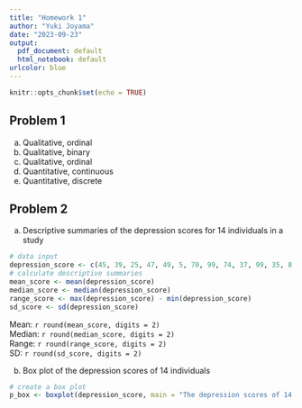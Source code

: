 ```yaml
---
title: "Homework 1"
author: "Yuki Joyama"
date: "2023-09-23"
output: 
  pdf_document: default
  html_notebook: default
urlcolor: blue
---
```


```r
knitr::opts_chunk$set(echo = TRUE) 
```

## Problem 1

a)  Qualitative, ordinal
b)  Qualitative, binary
c)  Qualitative, ordinal
d)  Quantitative, continuous
e)  Quantitative, discrete

## Problem 2

a)  Descriptive summaries of the depression scores for 14 individuals in a study

```r
# data input
depression_score <- c(45, 39, 25, 47, 49, 5, 70, 99, 74, 37, 99, 35, 8, 59)
# calculate descriptive summaries
mean_score <- mean(depression_score)
median_score <- median(depression_score)
range_score <- max(depression_score) - min(depression_score)
sd_score <- sd(depression_score)
```

Mean: `r round(mean_score, digits = 2)`\
Median: `r round(median_score, digits = 2)`\
Range: `r round(range_score, digits = 2)`\
SD: `r round(sd_score, digits = 2)`

b)  Box plot of the depression scores of 14 individuals

``` r
# create a box plot 
p_box <- boxplot(depression_score, main = "The depression scores of 14 individuals", ylab = "The depression score")
```






